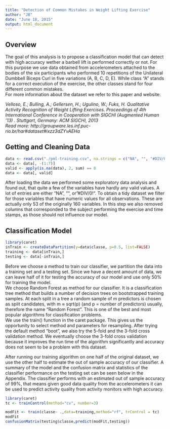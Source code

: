 ```yaml
---
title: "Detection of Common Mistakes in Weight Lifting Exercise"
author: "JB"
date: "June 18, 2015"
output: html_document
---
```

## Overview

The goal of this analysis is to propose a classification model that can detect with high accuracy wether a barbell lift is performed correctly or not.
For this purpose we use data obtained from accelerometers attached to the bodies of the six  participants who performed 10 repetitions of the Unilateral Dumbbell Biceps Curl in five variations (A, B, C, D, E). While class "A" stands for a correct execution of the exercise, the other classes stand for four different common mistakes.  
For more information about the dataset we refer to this paper and website:  
  
*Velloso, E.; Bulling, A.; Gellersen, H.; Ugulino, W.; Fuks, H. Qualitative Activity Recognition of Weight Lifting Exercises. Proceedings of 4th International Conference in Cooperation with SIGCHI (Augmented Human '13) . Stuttgart, Germany: ACM SIGCHI, 2013  
Read more: http://groupware.les.inf.puc-rio.br/har#dataset#ixzz3dZYvAEHa*


## Getting and Cleaning Data
```r
data <- read.csv("./pml-training.csv", na.strings = c("NA", "", "#DIV/0!"))
data <- data[, -(1:7)]
valid <- apply(is.na(data), 2, sum) == 0
data <- data[, valid]
```

After loading the data we performed some exploratory data analysis and found out, that quite a few of the variables have hardly any valid values. A lot of entries are either "NA", "", or "#DIV/0!". To obtain a tidy dataset we filter for those variables that have numeric values for all observations. These are actually only 53 of the originally 160 variables. In this step we also removed columns that corresponded to the subject performing the exercise and time stamps, as those should not influence our model.

## Classification Model

```r
library(caret)
inTrain <- createDataPartition(y=data$classe, p=0.5, list=FALSE)
training <- data[inTrain,]
testing <- data[-inTrain,]
```

Before we choose a method to train our classifier, we partition the data into a training set and a testing set. Since we have a decent amount of data, we can leave half of it for testing the accuracy of our model and use only 50% for training the model.  
We choose Random Forest as method for our classifier. It is a classification tree method that builds a number of decision trees on bootstrapped training samples. At each split in a tree a random sample of m predictors is chosen as split candidates, with m ≈ sqrt(p) (and p = number of predictors) usually, therefore the name "Random Forest". This is one of the best and most popular algorithms for classification problems.  
We use the train() function in the caret package. This gives us the opportunity to select method and parameters for resampling. After trying the default method "boot", we also try the 5-fold and the 3-fold cross validation method. We eventually choose the 3-fold cross validation because it improves the run time of the algorithm significantly and accuracy does not seem to be a problem with this dataset. 

After running our training algorithm on one half of the original dataset, we use the other half to estimate the out of sample accuracy of our classifier. 
A summary of the model and the confusion matrix and statistics of the classifier performance on the testing set can be seen below in the Appendix. 
The classifier performs with an estimated out of sample accuracy of 99%, that means given good data quality from the accelerometers it can be used to predict activity quality from activity monitors with high accuracy.

```r
library(caret)
tc <- trainControl(method="cv", number=3)

modFit <- train(classe~ .,data=training,method="rf", trControl = tc)
modFit
confusionMatrix(testing$classe,predict(modFit,testing))

```

